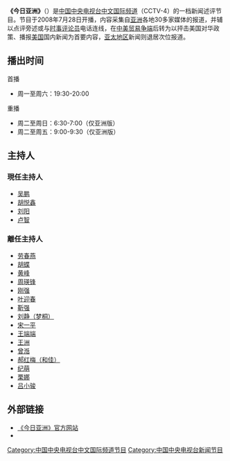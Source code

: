 {{expand|time=2016-12-30T09:23:43+00:00}}
{{unreferenced|time=2016-11-27T06:17:31+00:00}}
{{note24hUTC+8}}
{{电视节目信息框
| 名称      = 今日亚洲
| 英文名称  = Asia Today
| 图片      = CCTV4今日亚洲.jpg
| 尺寸      = 
| 图说      = 
| 类型      = 新闻资讯
| 主持      = 刘阳、吴鹏、胡悦鑫、卢智
| 国家      = {{CHN}}
| 语言      = [[汉语普通话|汉语普通话]]
| 每集长度  = 30分钟（含广告）
| 标语 = 新亚洲，闻天下（现在）<br>展现亚洲风采，轻听亚洲声音（目前）
| 电视网    = [[中国中央电视台|中国中央电视台]]
| 图像制式  = [[16:9|16:9]]
| 声音制式  = [[立体声|立体声]]
| 播出国家  = 全球
}}
'''《今日亚洲》'''（{{lang-en|Asia Today}}）是[[中国中央电视台中文国际频道|中国中央电视台中文国际频道]]（CCTV-4）的一档新闻述评节目。节目于2008年7月28日开播，内容采集自[[亚洲|亚洲]]各地30多家媒体的报道，并辅以点评旁述或与[[時事評論員|时事评论员]]电话连线，在[[中美贸易争端|中美贸易争端]]后转为以抨击美国对华政策、播报[[美国|美国]]国内新闻为首要内容，[[亚太地区|亚太地区]]新闻则退居次位报道。

==播出时间==
;首播
*周一至周六：19:30-20:00
;重播
*周二至周日：6:30-7:00（仅亚洲版）
*周二至周五：9:00-9:30（仅亚洲版）

==主持人==
===現任主持人===
*[[吴鹏_(主持人)|吴鹏]]
*[[胡悦鑫|胡悦鑫]]
*[[刘阳_(主持人)|刘阳]]
*[[卢智|卢智]]

===離任主持人===
*[[劳春燕|劳春燕]]
*[[胡蝶|胡蝶]]
*[[黄峰|黄峰]]
*[[周瑛锋|周瑛锋]]
*[[刚强|刚强]]
*[[叶迎春|叶迎春]]
*[[靳强|靳强]]
*[[梦桐|刘静（梦桐）]]
*[[宋一平_(主持人)|宋一平]]
*[[王端端|王端端]]
*[[王洲|王洲]]
*[[曾湉|曾湉]]
*[[郝红梅|郝红梅（和佳）]]
*[[纪萌|纪萌]]
*[[栗娜|栗娜]]
*[[吕小骏|吕小骏]]

==外部链接==
*[http://tv.cctv.com/lm/jryz/20161229.shtml 《今日亚洲》官方网站]{{Wayback|url=http://tv.cctv.com/lm/jryz/20161229.shtml |date=20190605052130 }}
*{{Sinaweibo|1842615533|今日亚洲}}

[[Category:中国中央电视台中文国际频道节目|Category:中国中央电视台中文国际频道节目]]
[[Category:中国中央电视台新闻节目|Category:中国中央电视台新闻节目]]